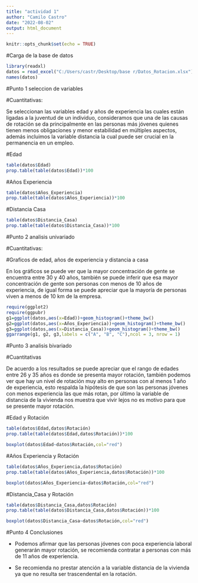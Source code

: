 ---
title: "actividad 1"
author: "Camilo Castro"
date: "2022-08-02"
output: html_document
---

```{r setup, include=FALSE}
knitr::opts_chunk$set(echo = TRUE)
```


#Carga de la base de datos

```{r}

library(readxl)
datos = read_excel("C:/Users/castr/Desktop/base r/Datos_Rotacion.xlsx")
names(datos)

```

#Punto 1 seleccion de variables 

#Cuantitativas:

Se seleccionan las variables edad y años de experiencia las cuales están ligadas a la juventud de un individuo, consideramos que una de las causas de rotación se da principalmente en las personas más jóvenes quienes tienen menos obligaciones y menor estabilidad en múltiples aspectos, además incluimos la variable distancia la cual puede ser crucial en la permanencia en un empleo. 


#Edad
```{r}
table(datos$Edad)
prop.table(table(datos$Edad))*100

```
#Años Experiencia
```{r}
table(datos$Años_Experiencia)
prop.table(table(datos$Años_Experiencia))*100

```
#Distancia Casa
```{r}
table(datos$Distancia_Casa)
prop.table(table(datos$Distancia_Casa))*100

```





#Punto 2 analisis univariado

#Cuantitativas:


#Graficos de edad, años de experiencia y distancia a casa

En los gráficos se puede ver que la mayor concentración de gente se encuentra entre 30 y 40 años, también se puede inferir que esa mayor concentración de gente son personas con menos de 10 años de experiencia, de igual forma se puede apreciar que la mayoría de personas viven a menos de 10 km de la empresa. 

```{r}

require(ggplot2)
require(ggpubr)
g1=ggplot(datos,aes(x=Edad))+geom_histogram()+theme_bw()
g2=ggplot(datos,aes(x=Años_Experiencia))+geom_histogram()+theme_bw()
g3=ggplot(datos,aes(x=Distancia_Casa))+geom_histogram()+theme_bw()
ggarrange(g1, g2, g3,labels = c("A", "B", "C"),ncol = 3, nrow = 1)


```





#Punto 3 analisis bivariado

#Cuantitativas

De acuerdo a los resultados se puede apreciar que el rango de edades entre 26 y 35 años es donde se presenta mayor rotación, también podemos ver que hay un nivel de rotación muy alto en personas con al menos 1 año de experiencia, esto respalda la hipótesis de que son las personas jóvenes con menos experiencia las que más rotan, por último la variable de distancia de la vivienda nos muestra que vivir lejos no es motivo para que se presente mayor rotación.  

#Edad y Rotación
```{r}
table(datos$Edad,datos$Rotación)
prop.table(table(datos$Edad,datos$Rotación))*100

```

```{r}
boxplot(datos$Edad~datos$Rotación,col="red")

```


#Años Experiencia y Rotación
```{r}
table(datos$Años_Experiencia,datos$Rotación)
prop.table(table(datos$Años_Experiencia,datos$Rotación))*100

```

```{r}
boxplot(datos$Años_Experiencia~datos$Rotación,col="red")

```


#Distancia_Casa y Rotación
```{r}
table(datos$Distancia_Casa,datos$Rotación)
prop.table(table(datos$Distancia_Casa,datos$Rotación))*100

```

```{r}
boxplot(datos$Distancia_Casa~datos$Rotación,col="red")

```



#Punto 4 Conclusiones

-	Podemos afirmar que las personas jóvenes con poca experiencia laboral generarán mayor rotación, se recomienda contratar a personas con más de 11 años de experiencia.

-	Se recomienda no prestar atención a la variable distancia de la vivienda ya que no resulta ser trascendental en la rotación.

     






